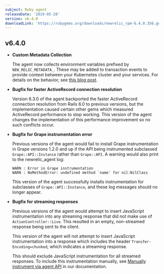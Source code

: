 ```yaml
---
subject: Ruby agent
releaseDate: '2019-05-28'
version: v6.4.0
downloadLink: 'https://rubygems.org/downloads/newrelic_rpm-6.4.0.356.gem'
---
```


## v6.4.0

* **Custom Metadata Collection**

  The agent now collects environment variables prefixed by `NEW_RELIC_METADATA_`. These may be added to transaction events to provide context between your Kubernetes cluster and your services. For details on the behavior, see [this blog post](https://blog.newrelic.com/engineering/monitoring-application-performance-in-kubernetes/).
* **Bugfix for faster ActiveRecord connection resolution**

  Version 6.3.0 of the agent backported the faster ActiveRecord connection resolution from Rails 6.0 to previous versions, but the implementation caused certain other gems which measured ActiveRecord performance to stop working. This version of the agent changes the implementation of this performance improvement so no such conflicts occur.
* **Bugfix for Grape instrumentation error**

  Previous versions of the agent would fail to install Grape instrumentation in Grape versions 1.2.0 and up if the API being instrumented subclassed `Grape::API::Instance` rather than `Grape::API`. A warning would also print to the newrelic_agent log:

  ```
  WARN : Error in Grape instrumentation
  WARN : NoMethodError: undefined method `name' for nil:NilClass
  ```

  This version of the agent successfully installs instrumentation for subclasses of `Grape::API::Instance`, and these log messages should no longer appear.
* **Bugfix for streaming responses**

  Previous versions of the agent would attempt to insert JavaScript instrumentation into any streaming response that did not make use of `ActionController::Live`. This resulted in an empty, non-streamed response being sent to the client.

  This version of the agent will not attempt to insert JavaScript instrumentation into a response which includes the header `Transfer-Encoding=chunked`, which indicates a streaming response.

  This should exclude JavaScript instrumentation for all streamed responses. To include this instrumentation manually, see [Manually instrument via agent API](https://docs.newrelic.com/docs/agents/ruby-agent/features/new-relic-browser-ruby-agent#manual_instrumentation) in our documentation.
